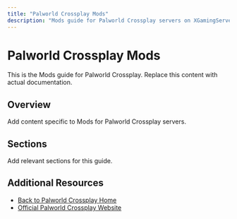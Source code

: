 ```yaml
---
title: "Palworld Crossplay Mods"
description: "Mods guide for Palworld Crossplay servers on XGamingServer"
---
```


# Palworld Crossplay Mods

This is the Mods guide for Palworld Crossplay. Replace this content with actual documentation.

## Overview

Add content specific to Mods for Palworld Crossplay servers.

## Sections

Add relevant sections for this guide.

## Additional Resources

- [Back to Palworld Crossplay Home](./index)
- [Official Palworld Crossplay Website](https://example.com)
